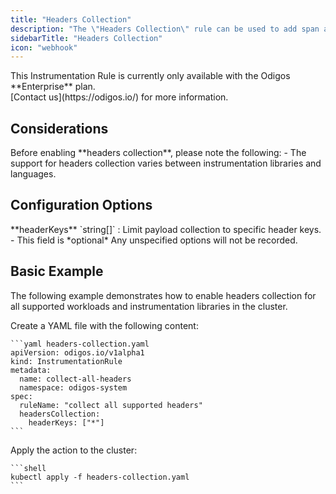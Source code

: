 ```yaml
---
title: "Headers Collection"
description: "The \"Headers Collection\" rule can be used to add span attributes by collecting HTTP Headers data."
sidebarTitle: "Headers Collection"
icon: "webhook"
---
```


<Info>
  This Instrumentation Rule is currently only available with the Odigos **Enterprise** plan.<br />
  [Contact us](https://odigos.io/) for more information.
</Info>

## Considerations

<Warning>
  Before enabling **headers collection**, please note the following:
  - The support for headers collection varies between instrumentation libraries and languages.
</Warning>

## Configuration Options

<AccordionGroup>
  <Accordion title="headerKeys">
    **headerKeys** `string[]` : Limit payload collection to specific header keys.
    - This field is *optional*
  </Accordion>
</AccordionGroup>

<Note>
  Any unspecified options will not be recorded.
</Note>

## Basic Example

The following example demonstrates how to enable headers collection for all supported workloads and instrumentation libraries in the cluster.

<Steps>
  <Step>
    Create a YAML file with the following content:

    ```yaml headers-collection.yaml
    apiVersion: odigos.io/v1alpha1
    kind: InstrumentationRule
    metadata:
      name: collect-all-headers
      namespace: odigos-system
    spec:
      ruleName: "collect all supported headers"
      headersCollection:
        headerKeys: ["*"]
    ```
  </Step>
  <Step>
    Apply the action to the cluster:

    ```shell
    kubectl apply -f headers-collection.yaml
    ```
  </Step>
</Steps>
